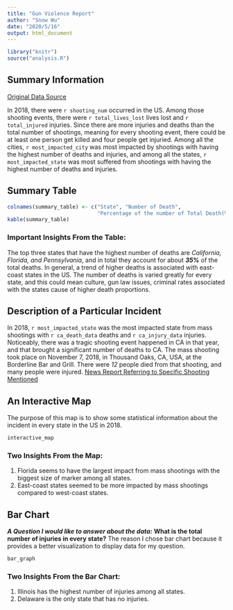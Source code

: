 ```yaml
---
title: "Gun Violence Report"
author: "Snow Wu"
date: "2020/5/16"
output: html_document
---
```


```r
library("knitr")
source("analysis.R")
```

## Summary Information

[Original Data Source](https://www.gunviolencearchive.org/reports/mass-shooting?year=2018)

In 2018, there were `r shooting_num` occurred in the US. Among those shooting events, there were `r total_lives_lost` lives lost and `r total_injured` injuries. Since there are more injuries and deaths than the total number of shootings, meaning for every shooting event, there could be at least one person get killed and four people get injuried. Among all the cities, `r most_impacted_city` was most impacted by shootings with having the highest number of deaths and injuries, and among all the states, `r most_impacted_state` was most suffered from shootings with having the highest number of deaths and injuries. 

## Summary Table
```r
colnames(summary_table) <- c("State", "Number of Death",
                             "Percentage of the number of Total Death(%)")
kable(summary_table)
```

### **Important Insights From the Table:**
The top three states that have the highest number of deaths are *California, Florida, and Pennsylvania*, and in total they account for about ***35%*** of the total deaths. In general, a trend of higher deaths is associated with east-coast states in the US. The number of deaths is varied greatly for every state, and this could mean culture, gun law issues, criminal rates associated with the states cause of higher death proportions.

## Description of a Particular Incident
In 2018, `r most_impacted_state` was the most impacted state from mass shootings with `r ca_death_data` deaths and `r ca_injury_data` injuries. Noticeably, there was a tragic shooting event happened in CA in that year, and that brought a significant number of deaths to CA. The mass shooting took place on November 7, 2018, in Thousand Oaks, CA, USA, at the Borderline Bar and Grill. There were *12* people died from that shooting, and many people were injured.
[News Report Referring to Specific Shooting Mentioned](https://www.cnn.com/2018/11/09/us/california-thousand-oaks-shooting-how-it-unfolded/index.html)

## An Interactive Map

The purpose of this map is to show some statistical information about the incident in every state in the US in 2018.
```r
interactive_map
```

### **Two Insights From the Map:**
1. Florida seems to have the largest impact from mass shootings with the biggest size of marker among all states.
2. East-coast states seemed to be more impacted by mass shootings compared to west-coast states.

## Bar Chart

***A Question I would like to answer about the data:***
**What is the total number of injuries in every state?**
The reason I chose bar chart because it provides a better visualization to display data for my question.
```r
bar_graph
```

### **Two Insights From the Bar Chart:**
1. Illinois has the highest number of injuries among all states.
2. Delaware is the only state that has no injuries.